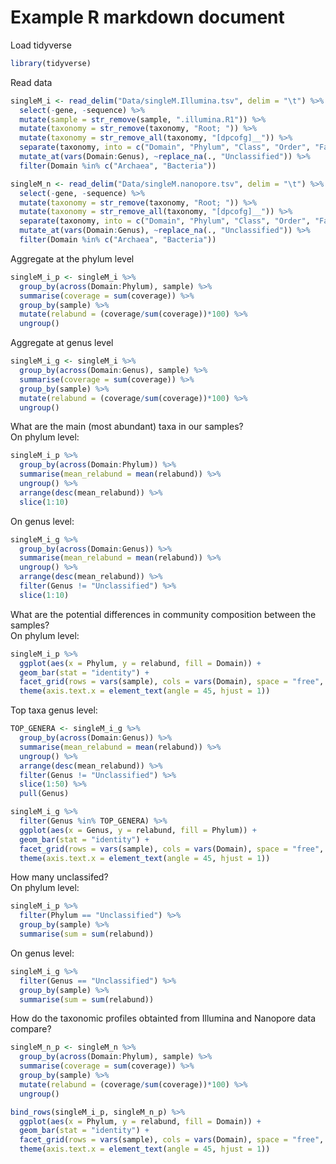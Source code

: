 # Example R markdown document

Load tidyverse

```r
library(tidyverse)
```

Read data

```r
singleM_i <- read_delim("Data/singleM.Illumina.tsv", delim = "\t") %>% 
  select(-gene, -sequence) %>% 
  mutate(sample = str_remove(sample, ".illumina.R1")) %>% 
  mutate(taxonomy = str_remove(taxonomy, "Root; ")) %>% 
  mutate(taxonomy = str_remove_all(taxonomy, "[dpcofg]__")) %>% 
  separate(taxonomy, into = c("Domain", "Phylum", "Class", "Order", "Family", "Genus"), sep = "; ") %>% 
  mutate_at(vars(Domain:Genus), ~replace_na(., "Unclassified")) %>% 
  filter(Domain %in% c("Archaea", "Bacteria"))

singleM_n <- read_delim("Data/singleM.nanopore.tsv", delim = "\t") %>% 
  select(-gene, -sequence) %>% 
  mutate(taxonomy = str_remove(taxonomy, "Root; ")) %>% 
  mutate(taxonomy = str_remove_all(taxonomy, "[dpcofg]__")) %>% 
  separate(taxonomy, into = c("Domain", "Phylum", "Class", "Order", "Family", "Genus"), sep = "; ") %>% 
  mutate_at(vars(Domain:Genus), ~replace_na(., "Unclassified")) %>% 
  filter(Domain %in% c("Archaea", "Bacteria"))
```

Aggregate at the phylum level

```r
singleM_i_p <- singleM_i %>% 
  group_by(across(Domain:Phylum), sample) %>% 
  summarise(coverage = sum(coverage)) %>% 
  group_by(sample) %>% 
  mutate(relabund = (coverage/sum(coverage))*100) %>% 
  ungroup()
```

Aggregate at genus level

```r
singleM_i_g <- singleM_i %>% 
  group_by(across(Domain:Genus), sample) %>% 
  summarise(coverage = sum(coverage)) %>% 
  group_by(sample) %>% 
  mutate(relabund = (coverage/sum(coverage))*100) %>% 
  ungroup()
```

What are the main (most abundant) taxa in our samples?  
On phylum level:

```r
singleM_i_p %>% 
  group_by(across(Domain:Phylum)) %>% 
  summarise(mean_relabund = mean(relabund)) %>% 
  ungroup() %>% 
  arrange(desc(mean_relabund)) %>% 
  slice(1:10)
```

On genus level:

```r
singleM_i_g %>% 
  group_by(across(Domain:Genus)) %>% 
  summarise(mean_relabund = mean(relabund)) %>% 
  ungroup() %>% 
  arrange(desc(mean_relabund)) %>% 
  filter(Genus != "Unclassified") %>% 
  slice(1:10)
```

What are the potential differences in community composition between the samples?  
On phylum level:

```r
singleM_i_p %>% 
  ggplot(aes(x = Phylum, y = relabund, fill = Domain)) +
  geom_bar(stat = "identity") +
  facet_grid(rows = vars(sample), cols = vars(Domain), space = "free", scale = "free_x") +
  theme(axis.text.x = element_text(angle = 45, hjust = 1))
```

Top taxa genus level:

```r
TOP_GENERA <- singleM_i_g %>% 
  group_by(across(Domain:Genus)) %>% 
  summarise(mean_relabund = mean(relabund)) %>% 
  ungroup() %>% 
  arrange(desc(mean_relabund)) %>% 
  filter(Genus != "Unclassified") %>% 
  slice(1:50) %>% 
  pull(Genus)

singleM_i_g %>% 
  filter(Genus %in% TOP_GENERA) %>% 
  ggplot(aes(x = Genus, y = relabund, fill = Phylum)) +
  geom_bar(stat = "identity") +
  facet_grid(rows = vars(sample), cols = vars(Domain), space = "free", scale = "free_x") +
  theme(axis.text.x = element_text(angle = 45, hjust = 1))
```

How many unclassifed?  
On phylum level:

```r
singleM_i_p %>% 
  filter(Phylum == "Unclassified") %>% 
  group_by(sample) %>% 
  summarise(sum = sum(relabund))
```

On genus level:

```r
singleM_i_g %>% 
  filter(Genus == "Unclassified") %>% 
  group_by(sample) %>% 
  summarise(sum = sum(relabund))
```

How do the taxonomic profiles obtainted from Illumina and Nanopore data compare?

```r
singleM_n_p <- singleM_n %>% 
  group_by(across(Domain:Phylum), sample) %>% 
  summarise(coverage = sum(coverage)) %>% 
  group_by(sample) %>% 
  mutate(relabund = (coverage/sum(coverage))*100) %>% 
  ungroup()

bind_rows(singleM_i_p, singleM_n_p) %>% 
  ggplot(aes(x = Phylum, y = relabund, fill = Domain)) +
  geom_bar(stat = "identity") +
  facet_grid(rows = vars(sample), cols = vars(Domain), space = "free", scale = "free_x") +
  theme(axis.text.x = element_text(angle = 45, hjust = 1))
```